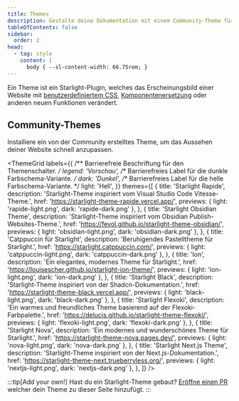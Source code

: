 ```yaml
---
title: Themes
description: Gestalte deine Dokumentation mit einem Community-Theme für Starlight
tableOfContents: false
sidebar:
  order: 2
head:
  - tag: style
    content: |
      body { --sl-content-width: 66.75rem; }
---
```



Ein Theme ist ein Starlight-Plugin, welches das Erscheinungsbild einer Website mit [benutzerdefiniertem CSS](/de/guides/css-and-tailwind/), [Komponenten&shy;ersetzung](/de/guides/overriding-components/) oder anderen neuen Funktionen verändert.

## Community-Themes

Installiere ein von der Community erstelltes Theme, um das Aussehen deiner Website schnell anzupassen.

<ThemeGrid
	labels={{
		/** Barrierefreie Beschriftung für den Themenschalter. */
		legend: 'Vorschau',
		/** Barrierefreies Label für die dunkle Farbschema-Variante. */
		dark: 'Dunkel',
		/** Barrierefreies Label für die helle Farbschema-Variante. */
		light: 'Hell',
	}}
	themes={[
		{
			title: 'Starlight Rapide',
			description:
				'Starlight-Theme inspiriert vom Visual Studio Code Vitesse-Theme.',
			href: 'https://starlight-theme-rapide.vercel.app/',
			previews: { light: 'rapide-light.png', dark: 'rapide-dark.png' },
		},
		{
			title: 'Starlight Obsidian Theme',
			description:
				'Starlight-Theme inspiriert vom Obsidian Publish-Websites-Theme.',
			href: 'https://fevol.github.io/starlight-theme-obsidian/',
			previews: { light: 'obsidian-light.png', dark: 'obsidian-dark.png' },
		},
		{
			title: 'Catppuccin für Starlight',
			description: 'Beruhigendes Pastelltheme für Starlight.',
			href: 'https://starlight.catppuccin.com/',
			previews: { light: 'catppuccin-light.png', dark: 'catppuccin-dark.png' },
		},
		{
			title: 'Ion',
			description: 'Ein elegantes, modernes Theme für Starlight.',
			href: 'https://louisescher.github.io/starlight-ion-theme/',
			previews: { light: 'ion-light.png', dark: 'ion-dark.png' },
		},
		{
			title: 'Starlight Black',
			description: 'Starlight-Theme inspiriert von der Shadcn-Dokumentation.',
			href: 'https://starlight-theme-black.vercel.app/',
			previews: { light: 'black-light.png', dark: 'black-dark.png' },
		},
		{
			title: 'Starlight Flexoki',
			description:
				'Ein warmes und freundliches Theme basierend auf der Flexoki-Farbpalette.',
			href: 'https://delucis.github.io/starlight-theme-flexoki/',
			previews: { light: 'flexoki-light.png', dark: 'flexoki-dark.png' },
		},
		{
			title: 'Starlight Nova',
			description: 'Ein modernes und wunderschönes Theme für Starlight.',
			href: 'https://starlight-theme-nova.pages.dev/',
			previews: { light: 'nova-light.png', dark: 'nova-dark.png' },
		},
		{
			title: 'Starlight Next.js Theme',
			description: 'Starlight-Theme inspiriert von der Next.js-Dokumentation.',
			href: 'https://starlight-theme-next.trueberryless.org/',
			previews: { light: 'nextjs-light.png', dark: 'nextjs-dark.png' },
		},
	]}
/>

:::tip[Add your own!]
Hast du ein Starlight-Theme gebaut?
[Eröffne einen PR](https://github.com/withastro/starlight/blob/main/CONTRIBUTING.md#themes) welcher dein Theme zu dieser Seite hinzufügt.
:::
